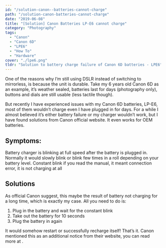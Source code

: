 ```yaml
---
id: "/solution-canon--batteries-cannot-charge"
path: "/solution-canon-batteries-cannot-charge"
date: "2019-06-08"
title: "[Solution] Canon Batteries LP-E6 cannot charge"
category: "Photography"
tags: 
  - "Canon"
  - "Canon 6D"
  - "LPE6"
  - "How To"
  - "Hardware"
cover: "./lpe6.png"
tldr: "Solution to battery charge failure of Canon 6D batteries - LPE6"
---
```


One of the reasons why I’m still using DSLR instead of switching to mirrorless, is because the unit is durable. Take my 6 years old Canon 6D as an example, it’s weather sealed, batteries last for days (photography only), buttons and dials are still usable (less tactile though).

But recently I have experienced issues with my Canon 6D batteries, LP-E6, most of them wouldn’t charge even I have plugged in for days. For a while I almost believed it’s either battery failure or my charger wouldn’t work, but I have found solutions from Canon official website. It even works for OEM batteries.

## Symptoms:

Battery charger is blinking at full speed after the battery is plugged in. Normally it would slowly blink or blink few times in a roll depending on your battery level. Constant blink if you read the manual, it meant connection error, it is not charging at all

## Solutions

As official Canon suggest, this maybe the result of battery not charging for a long time, which is exactly my case. All you need to do is:

  1. Plug in the battery and wait for the constant blink
  2. Take out the battery for 10 seconds
  3. Plug the battery in again

It would somehow restart or successfully recharge itself! That’s it. Canon mentioned this as an additional notice from their website, you can read more at .

